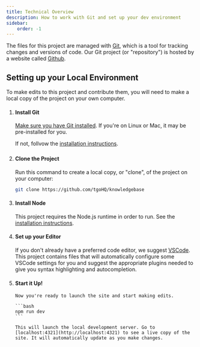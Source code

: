 ```yaml
---
title: Technical Overview
description: How to work with Git and set up your dev environment
sidebar:
    order: -1
---
```



The files for this project are managed with [Git](https://git-scm.com/), which is a tool for tracking changes and versions of code. Our Git project (or "repository") is hosted by a website called [Github](https://github.com).

## Setting up your Local Environment

To make edits to this project and contribute them, you will need to make a local copy of the project on your own computer.

<Steps>

1.  #### Install Git

    [Make sure you have Git installed](https://github.com/git-guides/install-git#install-git-using-github-desktop). If you're on Linux or Mac, it may be pre-installed for you.

    If not, follvow the [installation instructions](https://github.com/git-guides/install-git).

    ###

2.  #### Clone the Project

    Run this command to create a local copy, or "clone", of the project on your computer:

    ```bash
    git clone https://github.com/tgoHQ/knowledgebase
    ```

3.  #### Install Node

    This project requires the Node.js runtime in order to run. See the [installation instructions](https://github.com/nvm-sh/nvm?tab=readme-ov-file#install--update-script).

4.  #### Set up your Editor

    If you don't already have a preferred code editor, we suggest [VSCode](https://code.visualstudio.com/). This project contains files that will automatically configure some VSCode settings for you and suggest the appropriate plugins needed to give you syntax highlighting and autocompletion.

5.  #### Start it Up!

        Now you're ready to launch the site and start making edits.

        ```bash
        npm run dev
        ```

        This will launch the local development server. Go to [localhost:4321](http://localhost:4321) to see a live copy of the site. It will automatically update as you make changes.

</Steps>
